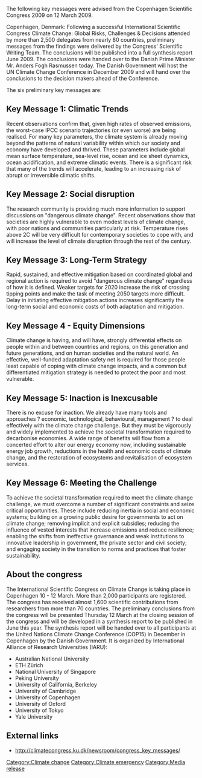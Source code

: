 The following key messages were advised from the Copenhagen Scientific Congress 2009 on 12 March 2009.

Copenhagen, Denmark: Following a successful International Scientific Congress Climate Change: Global Risks, Challenges & Decisions attended by more than 2,500 delegates from nearly 80 countries, preliminary messages from the findings were delivered by the Congress' Scientific Writing Team. The conclusions will be published into a full synthesis report June 2009. The conclusions were handed over to the Danish Prime Minister Mr. Anders Fogh Rasmussen today. The Danish Government will host the UN Climate Change Conference in December 2009 and will hand over the conclusions to the decision makers ahead of the Conference. 

The six preliminary key messages are: 

==Key Message 1: Climatic Trends== 
Recent observations confirm that, given high rates of observed emissions, the worst-case IPCC scenario trajectories (or even worse) are being realised. For many key parameters, the climate system is already moving beyond the patterns of natural variability within which our society and economy have developed and thrived. These parameters include global mean surface temperature, sea-level rise, ocean and ice sheet dynamics, ocean acidification, and extreme climatic events. There is a significant risk that many of the trends will accelerate, leading to an increasing risk of abrupt or irreversible climatic shifts. 

==Key Message 2: Social disruption== 
The research community is providing much more information to support discussions on "dangerous climate change". Recent observations show that societies are highly vulnerable to even modest levels of climate change, with poor nations and communities particularly at risk. Temperature rises above 2C will be very difficult for contemporary societies to cope with, and will increase the level of climate disruption through the rest of the century. 

==Key Message 3: Long-Term Strategy== 
Rapid, sustained, and effective mitigation based on coordinated global and regional action is required to avoid "dangerous climate change" regardless of how it is defined. Weaker targets for 2020 increase the risk of crossing tipping points and make the task of meeting 2050 targets more difficult. Delay in initiating effective mitigation actions increases significantly the long-term social and economic costs of both adaptation and mitigation. 

==Key Message 4 - Equity Dimensions== 
Climate change is having, and will have, strongly differential effects on people within and between countries and regions, on this generation and future generations, and on human societies and the natural world. An effective, well-funded adaptation safety net is required for those people least capable of coping with climate change impacts, and a common but differentiated mitigation strategy is needed to protect the poor and most vulnerable. 

==Key Message 5: Inaction is Inexcusable==
There is no excuse for inaction. We already have many tools and approaches ? economic, technological, behavioural, management ? to deal effectively with the climate change challenge. But they must be vigorously and widely implemented to achieve the societal transformation required to decarbonise economies. A wide range of benefits will flow from a concerted effort to alter our energy economy now, including sustainable energy job growth, reductions in the health and economic costs of climate change, and the restoration of ecosystems and revitalisation of ecosystem services. 

==Key Message 6: Meeting the Challenge== 
To achieve the societal transformation required to meet the climate change challenge, we must overcome a number of significant constraints and seize critical opportunities. These include reducing inertia in social and economic systems; building on a growing public desire for governments to act on climate change; removing implicit and explicit subsidies; reducing the influence of vested interests that increase emissions and reduce resilience; enabling the shifts from ineffective governance and weak institutions to innovative leadership in government, the private sector and civil society; and engaging society in the transition to norms and practices that foster sustainability. 

==About the congress== 
The International Scientific Congress on Climate Change is taking place in Copenhagen 10 - 12 March. More than 2,000 participants are registered. The congress has received almost 1,600 scientific contributions from researchers from more than 70 countries. The preliminary conclusions from the congress will be presented Thursday 12 March at the closing session of the congress and will be developed in a synthesis report to be published in June this year. The synthesis report will be handed over to all participants at the United Nations Climate Change Conference (COP15) in December in Copenhagen by the Danish Government. It is organized by International Alliance of Research Universities (IARU): 

* Australian National University 
* ETH Zürich 
* National University of Singapore 
* Peking University 
* University of California, Berkeley 
* University of Cambridge 
* University of Copenhagen 
* University of Oxford 
* University of Tokyo 
* Yale University 

==External links==
* http://climatecongress.ku.dk/newsroom/congress_key_messages/

{{attrib Greenlivingpedia|Copenhagen Scientific Congress 2009|14:45 UTC, 22 Dec 2009}}

[[Category:Climate change]]
[[Category:Climate emergency]]
[[Category:Media release]]